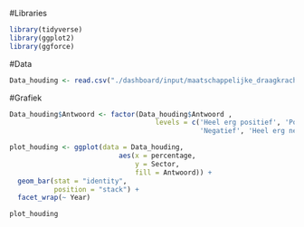 #Libraries
```r
library(tidyverse)
library(ggplot2)
library(ggforce)
```

#Data
```r
Data_houding <- read.csv("./dashboard/input/maatschappelijke_draagkracht/F14_1_data.csv")
```

#Grafiek
```r
Data_houding$Antwoord <- factor(Data_houding$Antwoord , 
                                    levels = c('Heel erg positief', 'Positief', 'Neutraal',
                                               'Negatief', 'Heel erg negatief', 'Geen mening'))

plot_houding <- ggplot(data = Data_houding,
                           aes(x = percentage,
                               y = Sector,
                               fill = Antwoord)) +
  geom_bar(stat = "identity", 
           position = "stack") +
  facet_wrap(~ Year)

plot_houding

```
